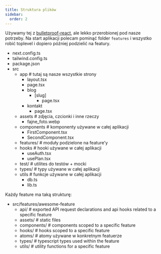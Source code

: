 ```yaml
---
title: Struktura plików
sidebar:
  order: 2
---
```



Używamy tej z [bulletproof-react](https://github.com/alan2207/bulletproof-react/blob/master/docs/project-structure.md), ale lekko przerobionej pod nasze potrzeby. Na start aplikacji polecam pominąć folder `features` i wszystko robić toplevel i dopiero później podzielić na featury.

<FileTree>

- next.config.ts
- tailwind.config.ts
- package.json
- src
  - app # tutaj są nasze wszystkie strony
    - layout.tsx
    - page.tsx
    - blog
      - [slug]
        - page.tsx
    - kontakt
      - page.tsx
  - assets # zdjęcia, czcionki i inne rzeczy
    - fajne_foto.webp
  - components # komponenty używane w całej aplikacji
    - FirstComponent.tsx
    - SecondComponent.tsx
  - features/ # moduły podzielone na feature'y
  - hooks # hooki używane w całej aplikacji
    - useAuth.tsx
    - usePlan.tsx
  - test/ # utilites do testów + mocki
  - types/ # typy używane w całej aplikacji
  - utils # funkcje używane w całej aplikacji
    - db.ts
    - lib.ts

</FileTree>

Każdy feature ma taką strukturę:

<FileTree>

- src/features/awesome-feature
  - api/ # exported API request declarations and api hooks related to a specific feature
  - assets/ # static files
  - components/ # components scoped to a specific feature
  - hooks/ # hooks scoped to a specific feature
  - atoms/ # atomy używane w konkretnym featuerze
  - types/ # typescript types used within the feature
  - utils/ # utility functions for a specific feature

</FileTree>
